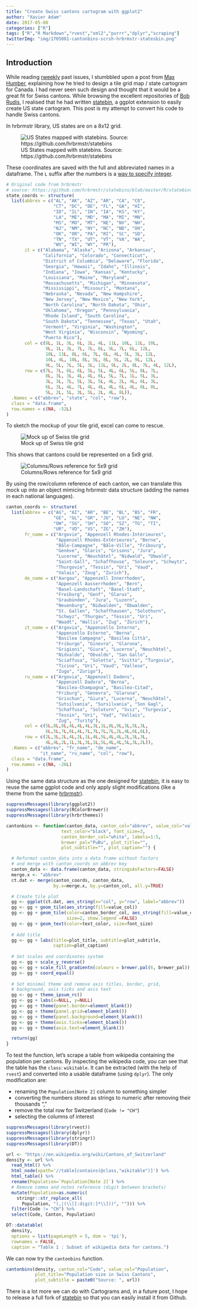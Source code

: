 ```yaml
---
title: "Create Swiss cantons cartogram with ggplot2"
author: "Xavier Adam"
date: 2017-05-08
categories: ["R"]
tags: ["R","R Markdown","rvest","xml2","purrr","dplyr","scraping"]
twitterImg: "img/1705081-cantonbins-scrsh-hrbrmstr-statesbin.png"
---    
```


## Introduction

While reading [rweekly](www.rweekly.org) past issues, I stumbbled upon a post from [Max Humber](http://maxhumber.com/2017/02/15/tile_canada.html), explaining how he tried to design a tile grid map / state cartogram for Canada. I had never seen such design and thought that it would be a great fit for Swiss cantons. While browsing the excellent repositories of [Bob Rudis](https://github.com/hrbrmstr), I realised that he had written [statebin](https://github.com/hrbrmstr/statebins), a ggplot extension to easily create US state cartogram. This post is my attempt to convert his code to handle Swiss cantons. 

In hrbrmstr library, US states are on a 8x12 grid.

![US States mapped with statebins. Source: https://github.com/hrbrmstr/statebins](/img/1705081-cantonbins-scrsh-hrbrmstr-statesbin.png)

These coordinates are saved with the full and abbreviated names in a dataframe. The `L` suffix after the numbers is a [way to specify integer](http://stackoverflow.com/questions/24350733/why-would-r-use-the-l-suffix-to-denote-an-integer).

```r
# Original code from hrbrmstr
# source: https://github.com/hrbrmstr/statebins/blob/master/R/statebins.R
state_coords <- structure(
  list(abbrev = c("AL", "AK", "AZ", "AR", "CA", "CO",
                  "CT", "DC", "DE", "FL", "GA", "HI",
                  "ID", "IL", "IN", "IA", "KS", "KY", 
                  "LA", "ME", "MD", "MA", "MI", "MN",
                  "MS", "MO", "MT", "NE", "NV", "NH", 
                  "NJ", "NM", "NY", "NC", "ND", "OH", 
                  "OK", "OR", "PA", "RI", "SC", "SD", 
                  "TN", "TX", "UT", "VT", "VA", "WA", 
                  "WV", "WI", "WY", "PR"),
       it = c("Alabama", "Alaska", "Arizona", "Arkansas",
              "California", "Colorado", "Connecticut", 
              "District of Columbia", "Delaware", "Florida", 
              "Georgia", "Hawaii", "Idaho", "Illinois", 
              "Indiana", "Iowa", "Kansas", "Kentucky", 
              "Louisiana", "Maine", "Maryland", 
              "Massachusetts", "Michigan", "Minnesota", 
              "Mississippi", "Missouri", "Montana", 
              "Nebraska", "Nevada", "New Hampshire",
              "New Jersey", "New Mexico", "New York",
              "North Carolina", "North Dakota", "Ohio",
              "Oklahoma", "Oregon", "Pennsylvania",
              "Rhode Island", "South Carolina",
              "South Dakota", "Tennessee", "Texas", "Utah",
              "Vermont", "Virginia", "Washington",
              "West Virginia", "Wisconsin", "Wyoming",
              "Puerto Rico"),
       col = c(8L, 1L, 3L, 6L, 2L, 4L, 11L, 10L, 11L, 10L,
               9L, 1L, 3L, 7L, 7L, 6L, 5L, 7L, 6L, 12L,
               10L, 11L, 8L, 6L, 7L, 6L, 4L, 5L, 3L, 12L,
               10L, 4L, 10L, 8L, 5L, 8L, 5L, 2L, 9L, 12L,
               9L, 5L, 7L, 5L, 3L, 11L, 9L, 2L, 8L, 7L, 4L, 12L),
       row = c(7L, 7L, 6L, 6L, 5L, 5L, 4L, 6L, 5L, 8L, 7L,
               8L, 3L, 3L, 4L, 4L, 6L, 5L, 7L, 1L, 5L, 3L,
               3L, 3L, 7L, 5L, 3L, 5L, 4L, 2L, 4L, 6L, 3L, 
               6L, 3L, 4L, 7L, 4L, 4L, 4L, 6L, 4L, 6L, 8L,
               5L, 2L, 5L, 3L, 5L, 2L, 4L, 8L)),
  .Names = c("abbrev", "state", "col", "row"),
  class = "data.frame", 
  row.names = c(NA, -52L)
)
```

To sketch the mockup of your tile grid, excel can come to rescue.

![Mock up of Swiss tile grid](/img/1705081-cantonbins-scrsh-excel.png)

This shows that cantons could be represented on a 5x9 grid.

![Columns/Rows reference for 5x9 grid](/img/1705081-cantonbins-scrsh-excel-2.png)

By using the row/column reference of each canton, we can translate this mock up into an object mimicing hrbrmstr data structure (adding the names in each national languages).

```r
canton_coords <- structure(
  list(abbrev = c("AG", "AI", "AR", "BE", "BL", "BS", "FR",
                  "GE", "GL", "GR", "JU", "LU", "NE", "NW",
                  "OW", "SG", "SH", "SO", "SZ", "TG", "TI",
                  "UR", "VD", "VS", "ZG", "ZH"),
       fr_name = c("Argovie", "Appenzell Rhodes-Intérieures",
                   "Appenzell Rhodes-Extérieures", "Berne",
                   "Bâle-Campagne", "Bâle-Ville", "Fribourg",
                   "Genève", "Glaris", "Grisons", "Jura",
                   "Lucerne", "Neuchâtel", "Nidwald", "Obwald",
                   "Saint-Gall", "Schaffhouse", "Soleure", "Schwytz",
                   "Thurgovie", "Tessin", "Uri", "Vaud",
                   "Valais", "Zoug", "Zurich"),
       de_name = c("Aargau", "Appenzell Innerrhoden",
                   "Appenzell Ausserrhoden", "Bern", 
                   "Basel-Landschaft", "Basel-Stadt",
                   "Freiburg", "Genf", "Glarus",
                   "Graubünden", "Jura", "Luzern",
                   "Neuenburg", "Nidwalden", "Obwalden",
                   "St. Gallen", "Schaffhausen", "Solothurn",
                   "Schwyz", "Thurgau", "Tessin", "Uri",
                   "Waadt", "Wallis", "Zug", "Zürich"),
       it_name = c("Argovia", "Appenzello Interno",
                   "Appenzello Esterno", "Berna",
                   "Basilea Campagna", "Basilea Città",
                   "Friburgo", "Ginevra", "Glarona",
                   "Grigioni", "Giura", "Lucerna", "Neuchâtel",
                   "Nidvaldo", "Obvaldo", "San Gallo",
                   "Sciaffusa", "Soletta", "Svitto", "Turgovia",
                   "Ticino", "Uri", "Vaud", "Vallese",
                   "Zugo", "Zurigo"), 
       ru_name = c("Argovia", "Appenzell Dadens",
                   "Appenzell Dadora", "Berna",
                   "Basilea-Champagna", "Basilea-Citad",
                   "Friburg", "Genevra", "Glaruna",
                   "Grischun", "Giura", "Lucerna", "Neuchâtel",
                   "Sutsilvania", "Sursilvania", "Son Gagl",
                   "Schaffusa", "Soloturn", "Sviz", "Turgovia",
                   "Tessin", "Uri", "Vad", "Vallais",
                   "Zug", "Turitg"),
       col = c(5L,8L,8L,4L,4L,4L,3L,1L,8L,9L,3L,5L,3L,
               6L,5L,7L,6L,4L,7L,7L,7L,7L,2L,4L,6L,6L),
       row = c(2L,3L,2L,4L,2L,1L,4L,5L,4L,4L,2L,3L,3L,
               4L,4L,2L,1L,3L,3L,1L,5L,4L,4L,5L,3L,2L)),
  .Names = c("abbrev", "fr_name", "de_name",
             "it_name", "ru_name", "col", "row"),
  class = "data.frame",
  row.names = c(NA, -26L)
)
```

Using the same data structure as the one designed for [statebin](https://github.com/hrbrmstr/statebins), it is easy to reuse the same ggplot code and only apply slight modifications (like a theme from the same [hrbrmstr](https://github.com/hrbrmstr/hrbrthemes)).

```r
suppressMessages(library(ggplot2))
suppressMessages(library(RColorBrewer))
suppressMessages(library(hrbrthemes))

cantonbins <- function(canton_data, canton_col="abbrev", value_col="value",
                     text_color="black", font_size=3,
                     canton_border_col="white", labels=1:5,
                     brewer_pal="PuBu", plot_title="",
                     plot_subtitle="", plot_caption="") {

  # Reformat canton_data into a data frame without factors
  # and merge with canton_coords on abbrev key
  canton_data <- data.frame(canton_data, stringsAsFactors=FALSE)
  merge.x <- "abbrev"
  ct.dat <- merge(canton_coords, canton_data,
                  by.x=merge.x, by.y=canton_col, all.y=TRUE)

  # Create tile plot
  gg <- ggplot(ct.dat, aes_string(x="col", y="row", label="abbrev"))
  gg <- gg + geom_tile(aes_string(fill=value_col))
  gg <- gg + geom_tile(color=canton_border_col, aes_string(fill=value_col),
                       size=2, show.legend =FALSE)
  gg <- gg + geom_text(color=text_color, size=font_size)
  
  # Add title
  gg <- gg + labs(title=plot_title, subtitle=plot_subtitle,
                  caption=plot_caption)
  
  # Set scales and coordinates system
  gg <- gg + scale_y_reverse()
  gg <- gg + scale_fill_gradientn(colours = brewer.pal(6, brewer_pal))
  gg <- gg + coord_equal()
  
  # Set minimal theme and remove axis titles, border, grid, 
  # background, axis ticks and axis text
  gg <- gg + theme_ipsum_rc()
  gg <- gg + labs(x=NULL, y=NULL)
  gg <- gg + theme(panel.border=element_blank())
  gg <- gg + theme(panel.grid=element_blank())
  gg <- gg + theme(panel.background=element_blank())
  gg <- gg + theme(axis.ticks=element_blank())
  gg <- gg + theme(axis.text=element_blank())

  return(gg)
}
```

To test the function, let's scrape a table from wikipedia containing the population per cantons. By inspecting the wikipedia code, you can see that the table has the `class`: `wikitable`. It can be extracted (with the help of `rvest`) and converted into a usable dataframe (using `dplyr`). The only modification are:

- renaming the `Population[Note 2]` column to something simpler
- converting the numbers stored as strings to numeric after removing their thousands ","
- remove the total row for Switzerland (`Code != "CH"`)
- selecting the columns of interest

```r
suppressMessages(library(rvest))
suppressMessages(library(dplyr))
suppressMessages(library(stringr))
suppressMessages(library(DT))

url <- "https://en.wikipedia.org/wiki/Cantons_of_Switzerland"
density <- url %>%
  read_html() %>%
  html_node(xpath='//table[contains(@class,"wikitable")]') %>%
  html_table() %>%
  rename(Population=`Population[Note 2]`) %>%
  # Remove comma and notes reference (digit between brackets)
  mutate(Population=as.numeric(
    stringr::str_replace_all(
      Population, "(,|(\\[[:digit:]*\\]))", ""))) %>%
  filter(Code != "CH") %>%
  select(Code, Canton, Population)

DT::datatable(
  density,
  options = list(pageLength = 5, dom = 'tpi'),
  rownames = FALSE,
  caption = "Table 1 : Subset of wikipedia data for cantons.")
```

We can now try the `cantonbins` function.

```r
cantonbins(density, canton_col="Code", value_col="Population",
           plot_title="Population size in Swiss Cantons",
           plot_subtitle = paste0("Source: ", url))
```

There is a lot more we can do with Cartograms and, in a future post, I hope to release a full fork of [statebin](https://github.com/hrbrmstr/statebins) so that you can easily install it from Github.